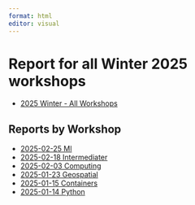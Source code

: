 ```yaml
---
format: html
editor: visual
---
```

  
# Report for all Winter 2025 workshops
  
-   [2025 Winter - All Workshops](2025-winter-all.html)

## Reports by Workshop

-   [2025-02-25 Ml](2025-02-25-winter-ml.html)
-   [2025-02-18 Intermediater](2025-02-18-winter-intermediater.html)
-   [2025-02-03 Computing](2025-02-03-winter-computing.html)
-   [2025-01-23 Geospatial](2025-01-23-winter-geospatial.html)
-   [2025-01-15 Containers](2025-01-15-winter-containers.html)
-   [2025-01-14 Python](2025-01-14-winter-python.html)
